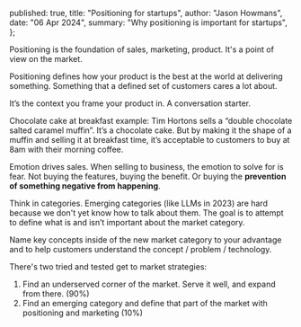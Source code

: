   published: true,
  title: "Positioning for startups",
  author: "Jason Howmans",
  date: "06 Apr 2024",
  summary: "Why positioning is important for startups",
};

Positioning is the foundation of sales, marketing, product. It's a point of view on the market.

Positioning defines how your product is the best at the world at delivering something. Something that a defined set of customers cares a lot about.

It’s the context you frame your product in. A conversation starter.

Chocolate cake at breakfast example:
Tim Hortons sells a “double chocolate salted caramel muffin”. It’s a chocolate cake. But by making it the shape of a muffin and selling it at breakfast time, it’s acceptable to customers to buy at 8am with their morning coffee.

Emotion drives sales. When selling to business, the emotion to solve for is fear. Not buying the features, buying the benefit. Or buying the **prevention of something negative from happening**.

Think in categories. Emerging categories (like LLMs in 2023) are hard because we don't yet know how to talk about them. The goal is to attempt to define what is and isn’t important about the market category.

Name key concepts inside of the new market category to your advantage and to help customers understand the concept / problem / technology.

There's two tried and tested get to market strategies:

1. Find an underserved corner of the market. Serve it well, and expand from there. (90%)
2. Find an emerging category and define that part of the market with positioning and marketing (10%)
